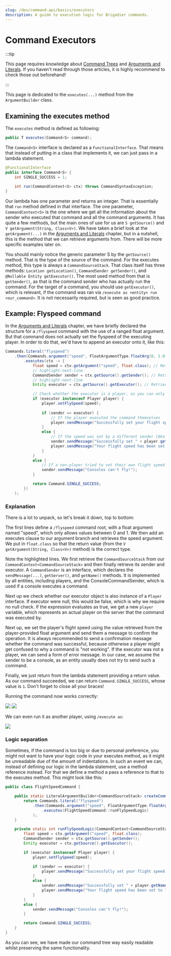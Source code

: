 ```yaml
---
slug: /dev/command-api/basics/executors
description: A guide to execution logic for Brigadier commands.
---
```



# Command Executors

:::tip

This page requires knowledge about [Command Trees](./command-tree.mdx) and [Arguments and Literals](./arguments-and-literals.mdx). If you haven't read
through those articles, it is highly recommend to check those out beforehand!

:::

This page is dedicated to the `executes(...)` method from the `ArgumentBuilder` class.

## Examining the executes method
The `executes` method is defined as following:

```java title="ArgumentBuilder.class"
public T executes(Command<S> command);
```

The `Command<S>` interface is declared as a `FunctionalInterface`. That means that instead of putting in a class that implements it, we can just pass in a lambda statement.

```java title="Command.java"
@FunctionalInterface
public interface Command<S> {
    int SINGLE_SUCCESS = 1;

    int run(CommandContext<S> ctx) throws CommandSyntaxException;
}
```

Our lambda has one parameter and returns an integer. That is essentially that `run` method defined in that interface. The one parameter, `CommandContext<S>` is the one where
we get all the information about the sender who executed that command and all the command arguments. It has quite a few methods, but the main ones of use for us are
`S getSource()` and `V getArgument(String, Class<V>)`. We have taken a brief look at the `getArgument(...)` in the [Arguments and Literals](./arguments-and-literals) chapter, but
in a nutshell, this is the method that we can retrieve arguments from. There will be more specific examples later on.

You should mainly notice the generic parameter S by the `getSource()` method. That is the type of the source of the command. For the executes method, this type is always a 
`CommandSourceStack`. That class itself has three methods: `Location getLocation()`, `CommandSender getSender()`, and `@Nullable Entity getExecutor()`. 
The most used method from that is `getSender()`, as that is the command sender who has actually run the command. For the target of a command, you should use `getExecutor()`,
which is relevant, if the command was ran via `/execute as <entity> run <our_command>`. It is not necessarily required, but is seen as good practice.

## Example: Flyspeed command
In the [Arguments and Literals](./arguments-and-literals) chapter, we have briefly declared the structure for a `/flyspeed` command with the use of a ranged float argument.
But that command does not actually set the flyspeed of the executing player. In order to do that, we'd have to append an executor onto it, like this:

```java title="FlightSpeedCommand.java"
Commands.literal("flyspeed")
    .then(Commands.argument("speed", FloatArgumentType.floatArg(0, 1.0f))
        .executes(ctx -> {
            float speed = ctx.getArgument("speed", float.class); // Retrieve the speed argument
            // highlight-next-line
            CommandSender sender = ctx.getSource().getSender(); // Retrieve the command sender
            // highlight-next-line
            Entity executor = ctx.getSource().getExecutor(); // Retrieve the command executor, which may or may not be the same as the sender

            // Check whether the executor is a player, as you can only set a player's flight speed
            if (executor instanceof Player player) {
                player.setFlySpeed(speed);
                
                if (sender == executor) {
                    // If the player executed the command themselves
                    player.sendMessage("Successfully set your flight speed to " + speed);
                }
                else {
                    // If the speed was set by a different sender (Aka via /execute)
                    sender.sendMessage("Successfully set " + player.getName() + "'s flight speed to " + speed);
                    player.sendMessage("Your flight speed has been set to " + speed);
                }
            }
            else {
                // If a non-player tried to set their own flight speed
                sender.sendMessage("Consoles can't fly!");
            }

            return Command.SINGLE_SUCCESS;
        })
    );
```

### Explanation
There is a lot to unpack, so let's break it down, top to bottom:

The first lines define a `/flyspeed` command root, with a float argument named "speed", which only allows values between 0 and 1.
We then add an executes clause to our argument branch and retrieves the speed argument. We put in `float.class` so that the return value (from the `V getArgument(String, Class<V>)` 
method) is the correct type.

Note the highlighted lines. We first retrieve the `CommandSourceStack` from our `CommandContext<CommandSourceStack>` and then finally retrieve its sender and executor.
A `CommandSender` is an interface, which declares the `sendMessage(...)`, `getServer()`, and `getName()` methods. It is implemented by all entities, including players, 
and the ConsoleCommandSender, which is used if a console executes a command.

Next up we check whether our executor object is also instance of a `Player` interface. If executor were null, this would be false, which is why we require no null check.
If the expression evaluates as true, we get a new `player` variable, which represents an actual player on the server that the command was executed by.

Next up, we set the player's flight speed using the value retrieved from the player-provided float argument and send them a message to confirm the operation.
It is always recommended to send a confirmation message whether the command was successful, because otherwise a player might get confused to why a command is "not working".
If the executor was not a player, we can send a form of error message. In our case, we assume the sender to be a console, as an entity usually does not try to send such
a command.

Finally, we just return from the lambda statement providing a return value. As our command succeeded, we can return `Command.SINGLE_SUCCESS`, whose value is `1`.
Don't forget to close all your braces!

Running the command now works correctly:
<div style={{display: 'inline-block', width: '100%'}}>
    <img src={FlySpeedPlayer} style={{float: 'left', width: '50%'}}/>
    <img src={FlySpeedConsole} style={{float: 'right', width: '50%'}}/>
</div>

We can even run it as another player, using `/execute as`:
<div style={{display: 'inline-block', width: '100%'}}>
    <img src={FlySpeedProxied} style={{float: 'left', width: '100%'}}/>
</div>


### Logic separation
Sometimes, if the command is too big or due to personal preference, you might not want to have your logic code in your executes method, as it might be unreadable
due of the amount of indentations. In such an event we can, instead of defining our logic in the lambda statement, use a method reference instead. For that we
define a method a pass a reference to that to the executes method. This might look like this:

```java title="FlightSpeedCommand.java"
public class FlightSpeedCommand {

    public static LiteralArgumentBuilder<CommandSourceStack> createCommand() {
        return Commands.literal("flyspeed")
            .then(Commands.argument("speed", FloatArgumentType.floatArg(0, 1.0f))
                .executes(FlightSpeedCommand::runFlySpeedLogic)
            );
    }

    private static int runFlySpeedLogic(CommandContext<CommandSourceStack> ctx) {
        float speed = ctx.getArgument("speed", float.class);
        CommandSender sender = ctx.getSource().getSender();
        Entity executor = ctx.getSource().getExecutor();

        if (executor instanceof Player player) {
            player.setFlySpeed(speed);

            if (sender == executor) {
                player.sendMessage("Successfully set your flight speed to " + speed);
            }
            else {
                sender.sendMessage("Successfully set " + player.getName() + "'s flight speed to " + speed);
                player.sendMessage("Your flight speed has been set to " + speed);
            }
        }
        else {
            sender.sendMessage("Consoles can't fly!");
        }

        return Command.SINGLE_SUCCESS;
    }
}
```

As you can see, we have made our command tree way easily readable whilst preserving the same functionality.